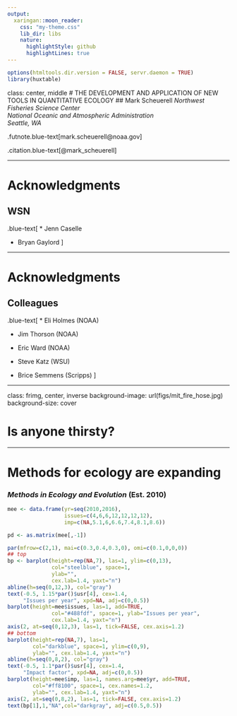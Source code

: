 ```yaml
---
output:
  xaringan::moon_reader:
    css: "my-theme.css"
    lib_dir: libs
    nature:
      highlightStyle: github
      highlightLines: true
---
```


```r
options(htmltools.dir.version = FALSE, servr.daemon = TRUE)
library(huxtable)
```

class: center, middle
# THE DEVELOPMENT AND APPLICATION OF NEW TOOLS IN QUANTITATIVE ECOLOGY
## Mark Scheuerell
_Northwest Fisheries Science Center<br>National Oceanic and Atmospheric Administration<br>Seattle, WA_

.futnote.blue-text[mark.scheuerell@noaa.gov]

.citation.blue-text[@mark_scheuerell]

---

# Acknowledgments
## WSN

.blue-text[
* Jenn Caselle

* Bryan Gaylord
]

---

# Acknowledgments
## Colleagues

.blue-text[
* Eli Holmes (NOAA)

* Jim Thorson (NOAA)

* Eric Ward (NOAA)

* Steve Katz (WSU)

* Brice Semmens (Scripps)
]

---

class: frimg, center, inverse
background-image: url(figs/mit_fire_hose.jpg)
background-size: cover

# Is anyone thirsty?

---

# Methods for ecology are expanding

### *Methods in Ecology and Evolution* (Est. 2010)

```r
mee <- data.frame(yr=seq(2010,2016),
                  issues=c(4,6,6,12,12,12,12),
                  imp=c(NA,5.1,6,6.6,7.4,8.1,8.6))

pd <- as.matrix(mee[,-1])

par(mfrow=c(2,1), mai=c(0.3,0.4,0.3,0), omi=c(0.1,0,0,0))
## top
bp <- barplot(height=rep(NA,7), las=1, ylim=c(0,13),
              col="steelblue", space=1,
              ylab="",
              cex.lab=1.4, yaxt="n")
abline(h=seq(0,12,3), col="gray")
text(-0.5, 1.15*par()$usr[4], cex=1.4,
     "Issues per year", xpd=NA, adj=c(0,0.5))
barplot(height=mee$issues, las=1, add=TRUE,
              col="#488fdf", space=1, ylab="Issues per year",
              cex.lab=1.4, yaxt="n")
axis(2, at=seq(0,12,3), las=1, tick=FALSE, cex.axis=1.2)
## bottom
barplot(height=rep(NA,7), las=1,
        col="darkblue", space=1, ylim=c(0,9),
        ylab="", cex.lab=1.4, yaxt="n")
abline(h=seq(0,8,2), col="gray")
text(-0.5, 1.1*par()$usr[4], cex=1.4,
     "Impact factor", xpd=NA, adj=c(0,0.5))
barplot(height=mee$imp, las=1, names.arg=mee$yr, add=TRUE,
        col="#ff8100", space=1, cex.names=1.2,
        ylab="", cex.lab=1.4, yaxt="n")
axis(2, at=seq(0,8,2), las=1, tick=FALSE, cex.axis=1.2)
text(bp[1],1,"NA",col="darkgray", adj=c(0.5,0.5))

```




